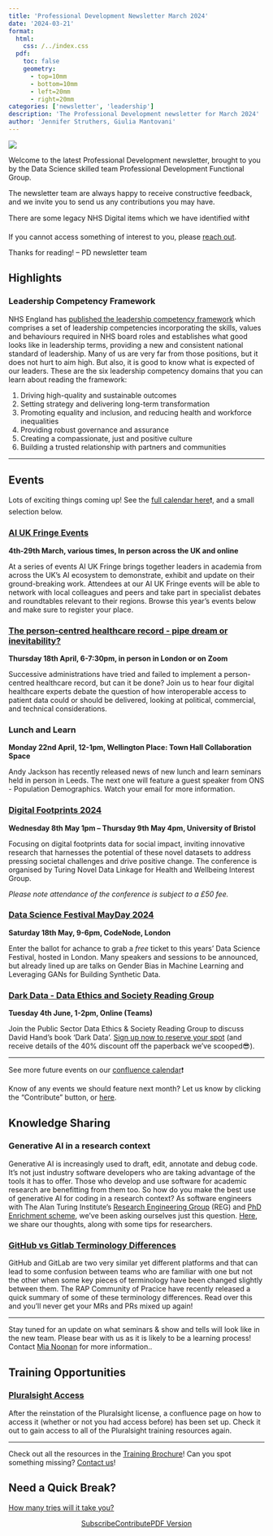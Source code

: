 ```yaml
---
title: 'Professional Development Newsletter March 2024'
date: '2024-03-21'
format:
  html:
    css: /../index.css
  pdf:
    toc: false
    geometry: 
      - top=10mm
      - bottom=10mm
      - left=20mm
      - right=20mm
categories: ['newsletter', 'leadership']
description: 'The Professional Development newsletter for March 2024'
author: 'Jennifer Struthers, Giulia Mantovani'
---
```


![](../../images/banner_march.png)

Welcome to the latest Professional Development newsletter, brought to you by the Data Science skilled team Professional Development Functional Group. 

The newsletter team are always happy to receive constructive feedback, and we invite you to send us any contributions you may have. 

There are some legacy NHS Digital items which we have identified with❗

If you cannot access something of interest to you, please [reach out](https://github.com/NHSDigital/datascience-pd-newsletter/issues/new){target="_blank"}. 

Thanks for reading! – PD newsletter team 

<div class="section-heading">
# Highlights
</div>

### Leadership Competency Framework
NHS England has [published the leadership competency framework](https://www.england.nhs.uk/leaders/){target="_blank"} which comprises a set of leadership competencies incorporating the skills, values and behaviours required in NHS board roles and establishes what good looks like in leadership terms, providing a new and consistent national standard of leadership.
Many of us are very far from those positions, but it does not hurt to aim high. But also, it is good to know what is expected of our leaders.
These are the six leadership competency domains that you can learn about reading the framework:

1. Driving high-quality and sustainable outcomes
2. Setting strategy and delivering long-term transformation
3. Promoting equality and inclusion, and reducing health and workforce inequalities
4. Providing robust governance and assurance
5. Creating a compassionate, just and positive culture
6. Building a trusted relationship with partners and communities

___

<div class="section-heading">
# Events
</div>
Lots of exciting things coming up! See the [full calendar here](https://nhsd-confluence.digital.nhs.uk/display/DAT/calendars){target="_blank"}❗, and a small selection below.


### [AI UK Fringe Events](https://ai-uk.turing.ac.uk/fringe-events/){target="_blank"}
**4th-29th March, various times, In person across the UK and online**

At a series of events AI UK Fringe brings together leaders in academia from across the UK’s AI ecosystem to demonstrate, exhibit and update on their ground-breaking work. Attendees at our AI UK Fringe events will be able to network with local colleagues and peers and take part in specialist debates and roundtables relevant to their regions. Browse this year’s events below and make sure to register your place.


### [The person-centred healthcare record - pipe dream or inevitability?](https://www.tickettailor.com/events/publicdigital/1167958?mc_cid=c757cfd211&mc_eid=f15dd17114){target="_blank"}
**Thursday 18th April, 6-7:30pm, in person in London or on Zoom**

Successive administrations have tried and failed to implement a person-centred healthcare record, but can it be done? Join us to hear four digital healthcare experts debate the question of how interoperable access to patient data could or should be delivered, looking at political, commercial, and technical considerations. 


### Lunch and Learn
**Monday 22nd April, 12-1pm, Wellington Place: Town Hall Collaboration Space**

Andy Jackson has recently released news of new lunch and learn seminars held in person in Leeds. The next one will feature a guest speaker from ONS - Population Demographics. Watch your email for more information.

### [Digital Footprints 2024](https://digifootprints.co.uk/digital-footprints-2024/){target="_blank"}
**Wednesday 8th May 1pm – Thursday 9th May 4pm, University of Bristol**

Focusing on digital footprints data for social impact, inviting innovative research that harnesses the potential of these novel datasets to address pressing societal challenges and drive positive change. The conference is organised by Turing Novel Data Linkage for Health and Wellbeing Interest Group.

*Please note attendance of the conference is subject to a £50 fee.*

### [Data Science Festival MayDay 2024](https://datasciencefestival.com/event/mayday-2024/){target="_blank"}
**Saturday 18th May, 9-6pm, CodeNode, London**

Enter the ballot for achance to grab a *free* ticket to this years' Data Science Festival, hosted in London. Many speakers and sessions to be announced, but already lined up are talks on Gender Bias in Machine Learning and Leveraging GANs for Building Synthetic Data.

### [Dark Data - Data Ethics and Society Reading Group](https://www.tickettailor.com/events/dataethics/1193123/r/nhs){target="_blank"}
**Tuesday 4th June, 1-2pm, Online (Teams)**

Join the Public Sector Data Ethics & Society Reading Group to discuss David Hand's book 'Dark Data'. [Sign up now to reserve your spot](https://www.tickettailor.com/events/dataethics/1193123/r/nhs){target="_blank"} (and receive details of the 40% discount off the paperback we've scooped😎).

___

See more future events on our [confluence calendar](https://nhsd-confluence.digital.nhs.uk/display/DAT/Data+Science+Events){target="_blank"}❗

Know of any events we should feature next month? Let us know by clicking the "Contribute" button, or [here](https://github.com/NHSDigital/datascience-pd-newsletter/issues/new?assignees=&labels=&projects=&template=suggest-some-newsletter-content-.md&title=){target="_blank"}.

<div class="section-heading">
# Knowledge Sharing
</div>

### Generative AI in a research context
Generative AI is increasingly used to draft, edit, annotate and debug code. It’s not just industry software developers who are taking advantage of the tools it has to offer. Those who develop and use software for academic research are benefitting from them too. So how do you make the best use of generative AI for coding in a research context? As software engineers with The Alan Turing Institute’s [Research Engineering Group](https://www.turing.ac.uk/work-turing/research/research-engineering-group){target="_blank"} (REG) and [PhD Enrichment scheme](https://www.turing.ac.uk/work-turing/studentships/enrichment){target="_blank"}, we’ve been asking ourselves just this question. [Here](https://www.turing.ac.uk/blog/using-generative-ai-write-code-guide-researchers){target="_blank"}, we share our thoughts, along with some tips for researchers.


### [GitHub vs Gitlab Terminology Differences](https://nhsdigital.github.io/rap-community-of-practice/training_resources/git/github_gitlab_terminology/?utm_source=p_d_newsletter&utm_medium=email&utm_campaign=github_gitlab){target="_blank"}
GitHub and GitLab are two very similar yet different platforms and that can lead to some confusion between teams who are familiar with one but not the other when some key pieces of terminology have been changed slightly between them. The RAP Community of Pracice have recently released a quick summary of some of these terminology differences. Read over this and you'll never get your MRs and PRs mixed up again!

___

Stay tuned for an update on what seminars & show and tells will look like in the new team. 
Please bear with us as it is likely to be a learning process! Contact [Mia Noonan](mailto:amelia.noonan1@nhs.net) for more information..

<div class="section-heading">
# Training Opportunities
</div>

### [Pluralsight Access](https://nhsd-confluence.digital.nhs.uk/display/DAT/Pluralsight+Access){target="_blank"}
After the reinstation of the Pluralsight license, a confluence page on how to access it (whether or not you had access before) has been set up. Check it out to gain access to all of the Pluralsight training resources again.

___

Check out all the resources in the [Training Brochure](https://nhsd-confluence.digital.nhs.uk/display/DAT/Training+Brochure){target="_blank"}! Can you spot something missing? [Contact us](mailto:datascience@nhs.net)!



<div class="section-heading">
# Need a Quick Break?
</div>

[How many tries will it take you?](https://mywordle.strivemath.com/?word=icuhw){target="_blank"}


<div style="text-align: center;">

[Subscribe](https://forms.office.com/e/JJsmgPmVVJ){.btn-action-primary .btn-action .btn .btn-success .btn-lg role="button"}[Contribute](https://github.com/NHSDigital/datascience-pd-newsletter/issues/new?assignees=&labels=&projects=&template=suggest-some-newsletter-content-.md&title=){.btn-action-primary .btn-action .btn .btn-info .btn-lg role="button" target="_blank"}[PDF Version](./newsletter.pdf){.btn-action-primary .btn-action .btn .btn-info .btn-lg role="button" target="_blank"}
</div>